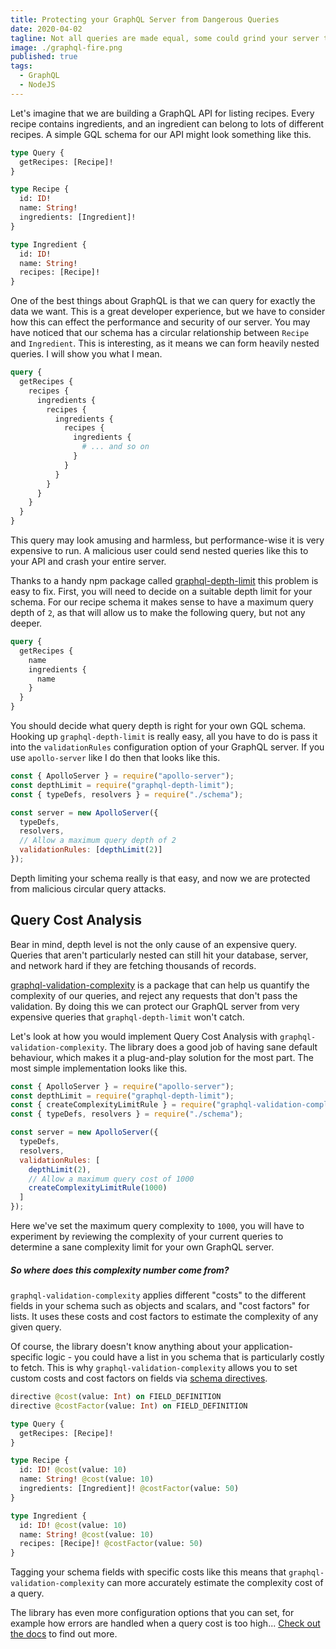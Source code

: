 ```yaml
---
title: Protecting your GraphQL Server from Dangerous Queries
date: 2020-04-02
tagline: Not all queries are made equal, some could grind your server to a halt!
image: ./graphql-fire.png
published: true
tags:
  - GraphQL
  - NodeJS
---
```


Let's imagine that we are building a GraphQL API for listing recipes. Every recipe contains ingredients, and an ingredient can belong to lots of different recipes. A simple GQL schema for our API might look something like this.

```graphql
type Query {
  getRecipes: [Recipe]!
}

type Recipe {
  id: ID!
  name: String!
  ingredients: [Ingredient]!
}

type Ingredient {
  id: ID!
  name: String!
  recipes: [Recipe]!
}
```

One of the best things about GraphQL is that we can query for exactly the data we want. This is a great developer experience, but we have to consider how this can effect the performance and security of our server. You may have noticed that our schema has a circular relationship between `Recipe` and `Ingredient`. This is interesting, as it means we can form heavily nested queries. I will show you what I mean.

```graphql
query {
  getRecipes {
    recipes {
      ingredients {
        recipes {
          ingredients {
            recipes {
              ingredients {
                # ... and so on
              }
            }
          }
        }
      }
    }
  }
}
```

This query may look amusing and harmless, but performance-wise it is very expensive to run. A malicious user could send nested queries like this to your API and crash your entire server.

Thanks to a handy npm package called [graphql-depth-limit](https://github.com/stems/graphql-depth-limit) this problem is easy to fix. First, you will need to decide on a suitable depth limit for your schema. For our recipe schema it makes sense to have a maximum query depth of `2`, as that will allow us to make the following query, but not any deeper.

```graphql
query {
  getRecipes {
    name
    ingredients {
      name
    }
  }
}
```

You should decide what query depth is right for your own GQL schema. Hooking up `graphql-depth-limit` is really easy, all you have to do is pass it into the `validationRules` configuration option of your GraphQL server. If you use `apollo-server` like I do then that looks like this.

```js
const { ApolloServer } = require("apollo-server");
const depthLimit = require("graphql-depth-limit");
const { typeDefs, resolvers } = require("./schema");

const server = new ApolloServer({
  typeDefs,
  resolvers,
  // Allow a maximum query depth of 2
  validationRules: [depthLimit(2)]
});
```

Depth limiting your schema really is that easy, and now we are protected from malicious circular query attacks.

## Query Cost Analysis

Bear in mind, depth level is not the only cause of an expensive query. Queries that aren't particularly nested can still hit your database, server, and network hard if they are fetching thousands of records.

[graphql-validation-complexity](https://github.com/4Catalyzer/graphql-validation-complexity) is a package that can help us quantify the complexity of our queries, and reject any requests that don't pass the validation. By doing this we can protect our GraphQL server from very expensive queries that `graphql-depth-limit` won't catch.

Let's look at how you would implement Query Cost Analysis with `graphql-validation-complexity`. The library does a good job of having sane default behaviour, which makes it a plug-and-play solution for the most part. The most simple implementation looks like this.

```js
const { ApolloServer } = require("apollo-server");
const depthLimit = require("graphql-depth-limit");
const { createComplexityLimitRule } = require("graphql-validation-complexity");
const { typeDefs, resolvers } = require("./schema");

const server = new ApolloServer({
  typeDefs,
  resolvers,
  validationRules: [
    depthLimit(2),
    // Allow a maximum query cost of 1000
    createComplexityLimitRule(1000)
  ]
});
```

Here we've set the maximum query complexity to `1000`, you will have to experiment by reviewing the complexity of your current queries to determine a sane complexity limit for your own GraphQL server.

##### So where does this complexity number come from?

`graphql-validation-complexity` applies different "costs" to the different fields in your schema such as objects and scalars, and "cost factors" for lists. It uses these costs and cost factors to estimate the complexity of any given query.

Of course, the library doesn't know anything about your application-specific logic - you could have a list in you schema that is particularly costly to fetch. This is why `graphql-validation-complexity` allows you to set custom costs and cost factors on fields via [schema directives](https://www.apollographql.com/docs/graphql-tools/schema-directives/).

```graphql
directive @cost(value: Int) on FIELD_DEFINITION
directive @costFactor(value: Int) on FIELD_DEFINITION

type Query {
  getRecipes: [Recipe]!
}

type Recipe {
  id: ID! @cost(value: 10)
  name: String! @cost(value: 10)
  ingredients: [Ingredient]! @costFactor(value: 50)
}

type Ingredient {
  id: ID! @cost(value: 10)
  name: String! @cost(value: 10)
  recipes: [Recipe]! @costFactor(value: 50)
}
```

Tagging your schema fields with specific costs like this means that `graphql-validation-complexity` can more accurately estimate the complexity cost of a query.

The library has even more configuration options that you can set, for example how errors are handled when a query cost is too high... [Check out the docs](https://github.com/4Catalyzer/graphql-validation-complexity) to find out more.

